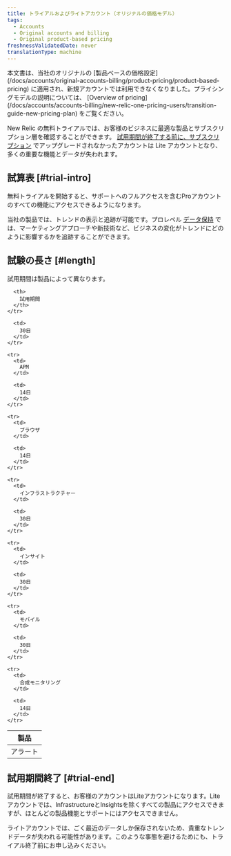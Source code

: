 ```yaml
---
title: トライアルおよびライトアカウント（オリジナルの価格モデル）
tags:
  - Accounts
  - Original accounts and billing
  - Original product-based pricing
freshnessValidatedDate: never
translationType: machine
---
```


<Callout variant="important">
  本文書は、当社のオリジナルの [製品ベースの価格設定](/docs/accounts/original-accounts-billing/product-pricing/product-based-pricing) に適用され、新規アカウントでは利用できなくなりました。プライシングモデルの説明については、 [Overview of pricing](/docs/accounts/accounts-billing/new-relic-one-pricing-users/transition-guide-new-pricing-plan) をご覧ください。
</Callout>

New Relic の無料トライアルでは、お客様のビジネスに最適な製品とサブスクリプション層を確認することができます。 [試用期間が終了する前に、サブスクリプション](/docs/accounts/accounts/subscription-pricing/trial-lite-accounts#trial-upgrade) でアップグレードされなかったアカウントは Lite アカウントとなり、多くの重要な機能とデータが失われます。

## 試算表 [#trial-intro]

無料トライアルを開始すると、サポートへのフルアクセスを含むProアカウントのすべての機能にアクセスできるようになります。

当社の製品では、トレンドの表示と追跡が可能です。プロレベル [データ保持](/docs/using-new-relic/welcome-new-relic/getting-started/data-retention-components) では、マーケティングアプローチや新技術など、ビジネスの変化がトレンドにどのように影響するかを追跡することができます。

## 試験の長さ [#length]

試用期間は製品によって異なります。

<table>
  <thead>
    <tr>
      <th style={{ width: "200px" }}>
        製品
      </th>

      <th>
        試用期間
      </th>
    </tr>
  </thead>

  <tbody>
    <tr>
      <td>
        アラート
      </td>

      <td>
        30日
      </td>
    </tr>

    <tr>
      <td>
        APM
      </td>

      <td>
        14日
      </td>
    </tr>

    <tr>
      <td>
        ブラウザ
      </td>

      <td>
        14日
      </td>
    </tr>

    <tr>
      <td>
        インフラストラクチャー
      </td>

      <td>
        30日
      </td>
    </tr>

    <tr>
      <td>
        インサイト
      </td>

      <td>
        30日
      </td>
    </tr>

    <tr>
      <td>
        モバイル
      </td>

      <td>
        30日
      </td>
    </tr>

    <tr>
      <td>
        合成モニタリング
      </td>

      <td>
        14日
      </td>
    </tr>
  </tbody>
</table>

## 試用期間終了 [#trial-end]

試用期間が終了すると、お客様のアカウントはLiteアカウントになります。Liteアカウントでは、InfrastructureとInsightsを除くすべての製品にアクセスできますが、ほとんどの製品機能とサポートにはアクセスできません。

<Callout variant="caution">
  ライトアカウントでは、ごく最近のデータしか保存されないため、貴重なトレンドデータが失われる可能性があります。このような事態を避けるためにも、トライアル終了前にお申し込みください。
</Callout>
